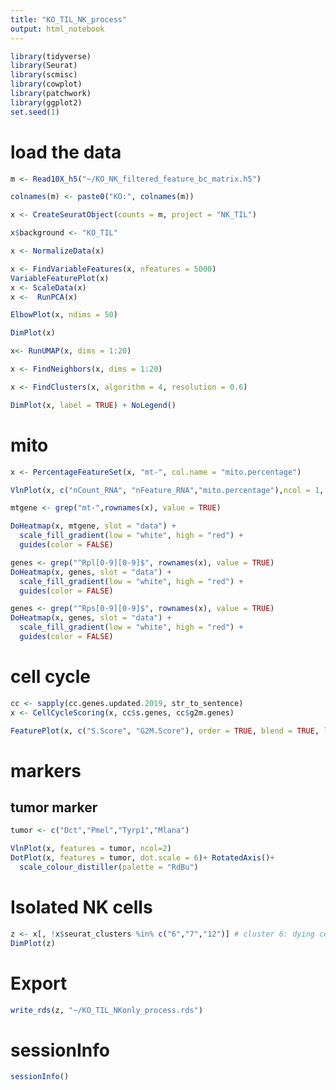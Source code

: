 ```yaml
---
title: "KO_TIL_NK_process"
output: html_notebook
---
```


```r
library(tidyverse)
library(Seurat)
library(scmisc)
library(cowplot)
library(patchwork)
library(ggplot2)
set.seed(1)
```

# load the data 

```r
m <- Read10X_h5("~/KO_NK_filtered_feature_bc_matrix.h5")
```


```r
colnames(m) <- paste0("KO:", colnames(m))
```

```r
x <- CreateSeuratObject(counts = m, project = "NK_TIL")
```

```r
x$background <- "KO_TIL"
```

```r
x <- NormalizeData(x)
```

```r
x <- FindVariableFeatures(x, nfeatures = 5000) 
VariableFeaturePlot(x)
x <- ScaleData(x)
x <-  RunPCA(x)
```

```r
ElbowPlot(x, ndims = 50)
```

```r
DimPlot(x)
```

```r
x<- RunUMAP(x, dims = 1:20)
```
 
```r
x <- FindNeighbors(x, dims = 1:20)
```

```r
x <- FindClusters(x, algorithm = 4, resolution = 0.6)
```

```r
DimPlot(x, label = TRUE) + NoLegend()
```

# mito 

```r
x <- PercentageFeatureSet(x, "mt-", col.name = "mito.percentage")
```

```r
VlnPlot(x, c("nCount_RNA", "nFeature_RNA","mito.percentage"),ncol = 1, pt.size=0.1)
```

```r
mtgene <- grep("mt-",rownames(x), value = TRUE)

DoHeatmap(x, mtgene, slot = "data") +
  scale_fill_gradient(low = "white", high = "red") +
  guides(color = FALSE)
```


```r
genes <- grep("^Rpl[0-9][0-9]$", rownames(x), value = TRUE)
DoHeatmap(x, genes, slot = "data") +
  scale_fill_gradient(low = "white", high = "red") +
  guides(color = FALSE)

genes <- grep("^Rps[0-9][0-9]$", rownames(x), value = TRUE)
DoHeatmap(x, genes, slot = "data") +
  scale_fill_gradient(low = "white", high = "red") +
  guides(color = FALSE)
```

# cell cycle

```r
cc <- sapply(cc.genes.updated.2019, str_to_sentence)
x <- CellCycleScoring(x, cc$s.genes, cc$g2m.genes)
```

```r
FeaturePlot(x, c("S.Score", "G2M.Score"), order = TRUE, blend = TRUE, label=TRUE)
```

# markers 

## tumor marker 

```r
tumor <- c("Dct","Pmel","Tyrp1","Mlana")
```

```r
VlnPlot(x, features = tumor, ncol=2)
DotPlot(x, features = tumor, dot.scale = 6)+ RotatedAxis()+
  scale_colour_distiller(palette = "RdBu")
```

# Isolated NK cells

```r
z <- x[, !x$seurat_clusters %in% c("6","7","12")] # cluster 6: dying cell; 7: T cell: 12: tumor
DimPlot(z)
```

# Export 

```r
write_rds(z, "~/KO_TIL_NKonly_process.rds")
```

# sessionInfo

```r
sessionInfo()
```















